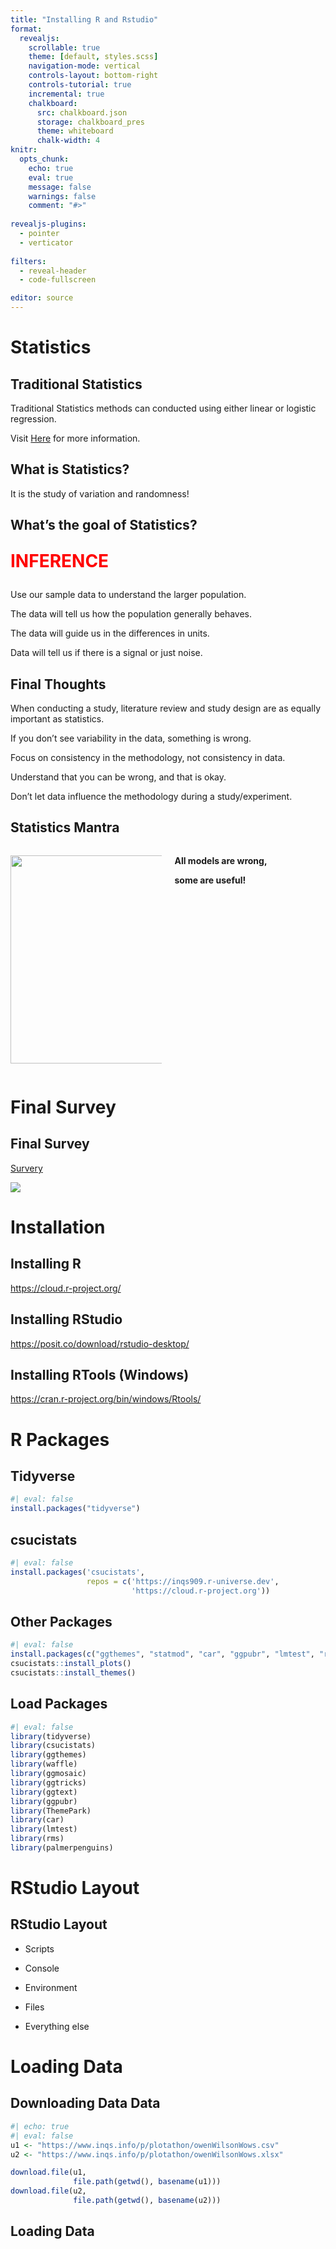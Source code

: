 ```yaml
---
title: "Installing R and Rstudio"
format:
  revealjs:
    scrollable: true
    theme: [default, styles.scss]
    navigation-mode: vertical
    controls-layout: bottom-right
    controls-tutorial: true
    incremental: true 
    chalkboard:
      src: chalkboard.json
      storage: chalkboard_pres
      theme: whiteboard
      chalk-width: 4
knitr:
  opts_chunk: 
    echo: true
    eval: true
    message: false
    warnings: false
    comment: "#>" 
    
revealjs-plugins:
  - pointer
  - verticator
  
filters: 
  - reveal-header
  - code-fullscreen

editor: source
---
```


# Statistics

## Traditional Statistics

Traditional Statistics methods can conducted using either linear or logistic regression.

Visit [Here](https://lindeloev.github.io/tests-as-linear/) for more information.

## What is Statistics? 

It is the study of variation and randomness!


## What's the goal of Statistics?

::: {.fragment style="font-size: 2em; color: red;"}
**INFERENCE**
:::

::: fragment
Use our sample data to understand the larger population.
:::

::: fragment
The data will tell us how the population generally behaves.
:::

::: fragment
The data will guide us in the differences in units.
:::

::: fragment
Data will tell us if there is a signal or just noise.
:::

## Final Thoughts

::: fragment
When conducting a study, literature review and study design are as equally important as statistics.
:::

::: fragment
If you don't see variability in the data, something is wrong.
:::

::: fragment
Focus on consistency in the methodology, not consistency in data.
:::

::: fragment
Understand that you can be wrong, and that is okay.
:::

::: fragment
Don't let data influence the methodology during a study/experiment.
:::



## Statistics Mantra

::: columns
::: {.column width="50%"}
![](https://upload.wikimedia.org/wikipedia/commons/thumb/a/a2/GeorgeEPBox.jpg/400px-GeorgeEPBox.jpg){fig-alt="An image of George Box" fig-align="center" width="333"}
:::

::: {.column width="50%"}
**All models are wrong,**

**some are useful!**
:::
:::


# Final Survey

## Final Survey

[Survery](https://forms.gle/iTJsCfXPjBKpmfdR9)

![](img/frame (1).png)

# Installation

## Installing R

<https://cloud.r-project.org/>

## Installing RStudio

<https://posit.co/download/rstudio-desktop/>

## Installing RTools (Windows)

<https://cran.r-project.org/bin/windows/Rtools/>

# R Packages

## Tidyverse

```r
#| eval: false
install.packages("tidyverse")
```


## csucistats

```r
#| eval: false
install.packages('csucistats', 
                 repos = c('https://inqs909.r-universe.dev', 
                           'https://cloud.r-project.org'))
```




## Other Packages

```r
#| eval: false
install.packages(c("ggthemes", "statmod", "car", "ggpubr", "lmtest", "rms", "palmerpenguins"))
csucistats::install_plots()
csucistats::install_themes()
```


## Load Packages

```r
#| eval: false
library(tidyverse)
library(csucistats)
library(ggthemes)
library(waffle)
library(ggmosaic)
library(ggtricks)
library(ggtext)
library(ggpubr)
library(ThemePark)
library(car)
library(lmtest)
library(rms)
library(palmerpenguins)
```

# RStudio Layout

## RStudio Layout

-   Scripts

-   Console

-   Environment

-   Files

-   Everything else

# Loading Data

## Downloading Data Data

```r
#| echo: true
#| eval: false
u1 <- "https://www.inqs.info/p/plotathon/owenWilsonWows.csv"
u2 <- "https://www.inqs.info/p/plotathon/owenWilsonWows.xlsx"

download.file(u1,
              file.path(getwd(), basename(u1)))
download.file(u2,
              file.path(getwd(), basename(u2)))

```

## Loading Data

